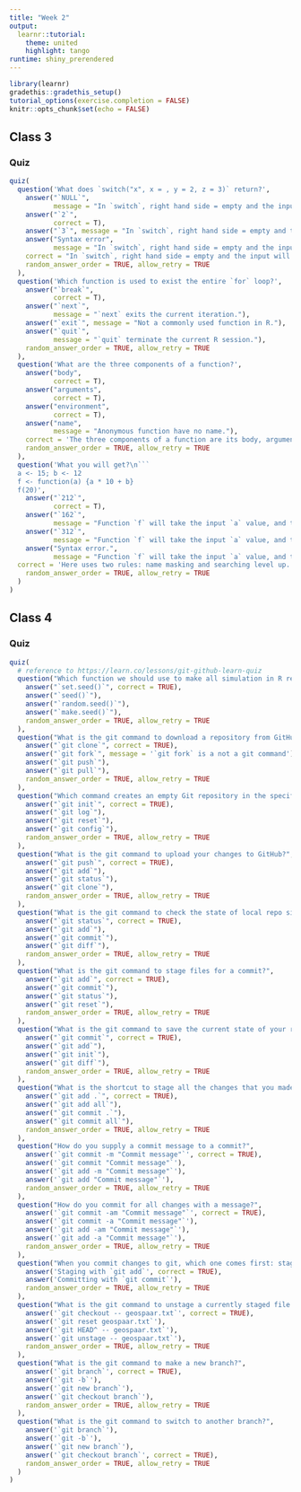 ```yaml
---
title: "Week 2"
output: 
  learnr::tutorial:
    theme: united
    highlight: tango
runtime: shiny_prerendered
---
```


```r
library(learnr)
gradethis::gradethis_setup()
tutorial_options(exercise.completion = FALSE)
knitr::opts_chunk$set(echo = FALSE)
```

## Class 3

### Quiz

```r
quiz(
  question('What does `switch("x", x = , y = 2, z = 3)` return?',
    answer("`NULL`", 
           message = "In `switch`, right hand side = empty and the input will “fall through” to the next value."),
    answer("`2`", 
           correct = T),
    answer("`3`", message = "In `switch`, right hand side = empty and the input will “fall through” to the next value."),
    answer("Syntax error", 
           message = "In `switch`, right hand side = empty and the input will “fall through” to the next value."),
    correct = "In `switch`, right hand side = empty and the input will “fall through” to the next value.",
    random_answer_order = TRUE, allow_retry = TRUE
  ),
  question('Which function is used to exist the entire `for` loop?',
    answer("`break`", 
           correct = T),
    answer("`next`", 
           message = "`next` exits the current iteration."),
    answer("`exit`", message = "Not a commonly used function in R."),
    answer("`quit`", 
           message = "`quit` terminate the current R session."),
    random_answer_order = TRUE, allow_retry = TRUE
  ),
  question('What are the three components of a function?',
    answer("body", 
           correct = T),
    answer("arguments", 
           correct = T),
    answer("environment", 
           correct = T),
    answer("name", 
           message = "Anonymous function have no name."),
    correct = 'The three components of a function are its body, arguments, and environment.',
    random_answer_order = TRUE, allow_retry = TRUE
  ),
  question('What you will get?\n```
  a <- 15; b <- 12
  f <- function(a) {a * 10 + b}
  f(20)',
    answer("`212`", 
           correct = T),
    answer("`162`",
           message = "Function `f` will take the input `a` value, and then search level up for b in global environment."),
    answer("`312`",
           message = "Function `f` will take the input `a` value, and then search level up for b in global environment."),
    answer("Syntax error.", 
           message = "Function `f` will take the input `a` value, and then search level up for b in global environment."),
  correct = 'Here uses two rules: name masking and searching level up.',
    random_answer_order = TRUE, allow_retry = TRUE
  )
)
```

## Class 4

### Quiz

```r
quiz(
  # reference to https://learn.co/lessons/git-github-learn-quiz
  question("Which function we should use to make all simulation in R reproducible?",
    answer("`set.seed()`", correct = TRUE),
    answer("`seed()`"),
    answer("`random.seed()`"),
    answer("`make.seed()`"),
    random_answer_order = TRUE, allow_retry = TRUE
  ),
  question("What is the git command to download a repository from GitHub to your local machine freshly?",
    answer("`git clone`", correct = TRUE),
    answer("`git fork`", message = '`git fork` is a not a git command'),
    answer("`git push`"),
    answer("`git pull`"),
    random_answer_order = TRUE, allow_retry = TRUE
  ),
  question("Which command creates an empty Git repository in the specified directory?",
    answer("`git init`", correct = TRUE),
    answer("`git log`"),
    answer("`git reset`"),
    answer("`git config`"),
    random_answer_order = TRUE, allow_retry = TRUE
  ),
  question("What is the git command to upload your changes to GitHub?",
    answer("`git push`", correct = TRUE),
    answer("`git add`"),
    answer("`git status`"),
    answer("`git clone`"),
    random_answer_order = TRUE, allow_retry = TRUE
  ),
  question("What is the git command to check the state of local repo since last commit?",
    answer("`git status`", correct = TRUE),
    answer("`git add`"),
    answer("`git commit`"),
    answer("`git diff`"),
    random_answer_order = TRUE, allow_retry = TRUE
  ),
  question("What is the git command to stage files for a commit?",
    answer("`git add`", correct = TRUE),
    answer("`git commit`"),
    answer("`git status`"),
    answer("`git reset`"),
    random_answer_order = TRUE, allow_retry = TRUE
  ),
  question("What is the git command to save the current state of your repo into git?",
    answer("`git commit`", correct = TRUE),
    answer("`git add`"),
    answer("`git init`"),
    answer("`git diff`"),
    random_answer_order = TRUE, allow_retry = TRUE
  ),
  question("What is the shortcut to stage all the changes that you made?",
    answer("`git add .`", correct = TRUE),
    answer("`git add all`"),
    answer("`git commit .`"),
    answer("`git commit all`"),
    random_answer_order = TRUE, allow_retry = TRUE
  ),
  question("How do you supply a commit message to a commit?",
    answer('`git commit -m "Commit message"`', correct = TRUE),
    answer('`git commit "Commit message"`'),
    answer('`git add -m "Commit message"`'),
    answer('`git add "Commit message"`'),
    random_answer_order = TRUE, allow_retry = TRUE
  ),
  question("How do you commit for all changes with a message?",
    answer('`git commit -am "Commit message"`', correct = TRUE),
    answer('`git commit -a "Commit message"`'),
    answer('`git add -am "Commit message"`'),
    answer('`git add -a "Commit message"`'),
    random_answer_order = TRUE, allow_retry = TRUE
  ),
  question("When you commit changes to git, which one comes first: staging with `git add` or committing with `git commit`?",
    answer('Staging with `git add`', correct = TRUE),
    answer('Committing with `git commit`'),
    random_answer_order = TRUE, allow_retry = TRUE
  ),
  question("What is the git command to unstage a currently staged file called geospaar.txt?",
    answer('`git checkout -- geospaar.txt`', correct = TRUE),
    answer('`git reset geospaar.txt`'),
    answer('`git HEAD^ -- geospaar.txt`'),
    answer('`git unstage -- geospaar.txt`'),
    random_answer_order = TRUE, allow_retry = TRUE
  ),
  question("What is the git command to make a new branch?",
    answer('`git branch`', correct = TRUE),
    answer('`git -b`'),
    answer('`git new branch`'),
    answer('`git checkout branch`'),
    random_answer_order = TRUE, allow_retry = TRUE
  ),
  question("What is the git command to switch to another branch?",
    answer('`git branch`'),
    answer('`git -b`'),
    answer('`git new branch`'),
    answer('`git checkout branch`', correct = TRUE),
    random_answer_order = TRUE, allow_retry = TRUE
  )
)
```

